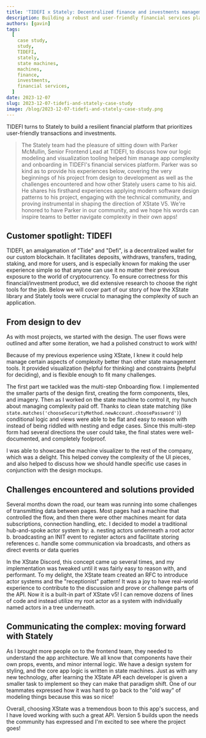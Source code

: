 ```yaml
---
title: 'TIDEFI x Stately: Decentralized finance and investments management'
description: Building a robust and user-friendly financial services platform. A Stately and TIDEFI case study.
authors: [gavin]
tags:
  [
    case study,
    study,
    TIDEFI,
    stately,
    state machines,
    machines,
    finance,
    investments,
    financial services,
  ]
date: 2023-12-07
slug: 2023-12-07-tidefi-and-stately-case-study
image: /blog/2023-12-07-tidefi-and-stately-case-study.png
---
```


TIDEFI turns to Stately to build a resilient financial platform that prioritizes user-friendly transactions and investments.

<!--truncate-->

> The Stately team had the pleasure of sitting down with Parker McMullin, Senior Frontend Lead at TIDEFI, to discuss how our logic modeling and visualization tooling helped him manage app complexity and onboarding in TIDEFI's financial services platform. Parker was so kind as to provide his experiences below, covering the very beginnings of his project from design to development as well as the challenges encountered and how other Stately users came to his aid. He shares his firsthand experiences applying modern software design patterns to his project, engaging with the technical community, and proving instrumental in shaping the direction of XState V5. We're honored to have Parker in our community, and we hope his words can inspire teams to better navigate complexity in their own apps!

## Customer spotlight: TIDEFI

<p>
  <ThemedImage
    alt="Koordinates logo"
    sources={{
      light:
        '/blog/2023-12-07-tidefi-and-stately-case-study/logo-with-name.svg',
      dark: '/blog/2023-12-07-tidefi-and-stately-case-study/dark-logo-with-name.svg',
    }}
  />
</p>

TIDEFI, an amalgamation of "Tide" and "Defi", is a decentralized wallet for our custom blockchain. It facilitates deposits, withdraws, transfers, trading, staking, and more for users, and is especially known for making the user experience simple so that anyone can use it no matter their previous exposure to the world of cryptocurrency. To ensure correctness for this financial/investment product, we did extensive research to choose the right tools for the job. Below we will cover part of our story of how the XState library and Stately tools were crucial to managing the complexity of such an application.

## From design to dev

As with most projects, we started with the design. The user flows were outlined and after some iteration, we had a polished construct to work with!

Because of my previous experience using XState, I knew it could help manage certain aspects of complexity better than other state management tools. It provided visualization (helpful for thinking) and constraints (helpful for deciding), and is flexible enough to fit many challenges.

The first part we tackled was the multi-step Onboarding flow. I implemented the smaller parts of the design first, creating the form components, tiles, and imagery. Then as I worked on the state machine to control it, my hunch about managing complexity paid off. Thanks to clean state matching (like `state.matches('chooseSecurityMethod.newAccount.choosePassword')`) conditional logic and views were able to be flat and easy to reason with instead of being riddled with nesting and edge cases. Since this multi-step form had several directions the user could take, the final states were well-documented, and completely foolproof.

<EmbedMachine
  name="TIDEFI Onboarding Flow"
  embedURL="https://stately.ai/registry/editor/embed/9fa24cc0-3026-41be-bb22-9afc3980fefc?machineId=26f0286a-e093-4863-a534-b4ea9b656ee0&mode=design/"
/>

I was able to showcase the machine visualizer to the rest of the company, which was a delight. This helped convey the complexity of the UI pieces, and also helped to discuss how we should handle specific use cases in conjunction with the design mockups.

## Challenges encountered and solutions provided

Several months down the road, our team was running into some challenges of transmitting data between pages. Most pages had a machine that controlled the flow, and then there were other machines meant for data subscriptions, connection handling, etc. I decided to model a traditional hub-and-spoke actor system by:
a. nesting actors underneath a root actor
b. broadcasting an INIT event to register actors and facilitate storing references
c. handle some communication via broadcasts, and others as direct events or data queries

In the XState Discord, this concept came up several times, and my implementation was tweaked until it was fairly easy to reason with, and performant. To my delight, the XState team created an RFC to introduce actor systems and the "receptionist" pattern! It was a joy to have real-world experience to contribute to the discussion and prove or challenge parts of the API. Now it is a built-in part of XState v5! I can remove dozens of lines of code and instead utilize my root actor as a system with individually named actors in a tree underneath.

## Communicating the complex: moving forward with Stately

As I brought more people on to the frontend team, they needed to understand the app architecture. We all know that components have their own props, events, and minor internal logic. We have a design system for styling, and the core app logic is written in state machines. Just as with any new technology, after learning the XState API each developer is given a smaller task to implement so they can make that paradigm shift. One of our teammates expressed how it was hard to go back to the "old way" of modeling things because this was so nice!

Overall, choosing XState was a tremendous boon to this app's success, and I have loved working with such a great API. Version 5 builds upon the needs the community has expressed and I'm excited to see where the project goes!
